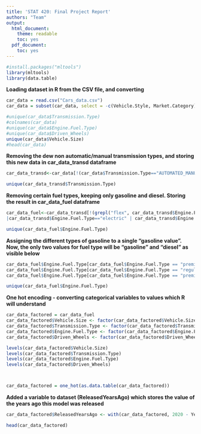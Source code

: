 ```yaml
---
title: 'STAT 420: Final Project Report'
authors: "Team"
output:
  html_document:
    theme: readable
    toc: yes
  pdf_document:
    toc: yes
---
```



```r
#install.packages("mltools")
library(mltools)
library(data.table)
```

**Loading dataset in R from the CSV file, and converting **
```r
car_data = read.csv("Cars_data.csv")
car_data = subset(car_data, select = -c(Vehicle.Style, Market.Category))

#unique(car_data$Transmission.Type)
#colnames(car_data)
#unique(car_data$Engine.Fuel.Type)
#unique(car_data$Driven_Wheels)
unique(car_data$Vehicle.Size)
#head(car_data)

```

**Removing the dew non automatic/manual transmission types, and storing this new data in car_data_transd dataframe**
```r


car_data_transd<-car_data[!(car_data$Transmission.Type=="AUTOMATED_MANUAL" | car_data$Transmission.Type=="DIRECT_DRIVE" | car_data$Transmission.Type=="UNKNOWN"),]

unique(car_data_transd$Transmission.Type)

```


**Removing certain fuel types, keeping only gasoline and diesel. Storing the result in car_data_fuel dataframe**

```r
car_data_fuel<-car_data_transd[!(grepl("flex", car_data_transd$Engine.Fuel.Type, fixed = TRUE)
|car_data_transd$Engine.Fuel.Type=="electric" | car_data_transd$Engine.Fuel.Type=="" | car_data_transd$Engine.Fuel.Type=="natural gas"),]

unique(car_data_fuel$Engine.Fuel.Type)
```

**Assigning the different types of gasoline to a single "gasoline value". Now, the only two values for fuel type will be "gasoline" and "diesel" as visible below**

```r
car_data_fuel$Engine.Fuel.Type[car_data_fuel$Engine.Fuel.Type == "premium unleaded (required)" ] <- "gasoline"
car_data_fuel$Engine.Fuel.Type[car_data_fuel$Engine.Fuel.Type == "regular unleaded" ] <- "gasoline"
car_data_fuel$Engine.Fuel.Type[car_data_fuel$Engine.Fuel.Type == "premium unleaded (recommended)" ] <- "gasoline"

unique(car_data_fuel$Engine.Fuel.Type)

```



**One hot encoding - converting categorical variables to values which R will understand**
```r
car_data_factored = car_data_fuel
car_data_factored$Vehicle.Size <- factor(car_data_factored$Vehicle.Size)
car_data_factored$Transmission.Type <- factor(car_data_factored$Transmission.Type)
car_data_factored$Engine.Fuel.Type <- factor(car_data_factored$Engine.Fuel.Type)
car_data_factored$Driven_Wheels <- factor(car_data_factored$Driven_Wheels)

levels(car_data_factored$Vehicle.Size)
levels(car_data_factored$Transmission.Type)
levels(car_data_factored$Engine.Fuel.Type)
levels(car_data_factored$Driven_Wheels)



car_data_factored = one_hot(as.data.table(car_data_factored))

```



**Added a variable to dataset (ReleasedYearsAgo) which stores the value of the years ago this model was released**

```r
car_data_factored$ReleasedYearsAgo <- with(car_data_factored, 2020 - Year)
```



```r
head(car_data_factored)
```

